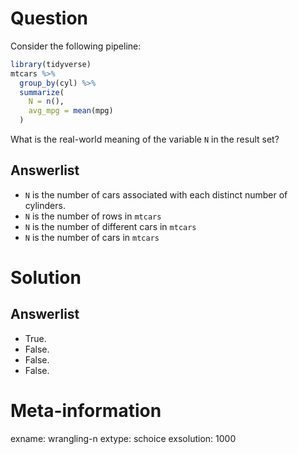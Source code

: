 Question
========

Consider the following pipeline:

```r
library(tidyverse)
mtcars %>%
  group_by(cyl) %>%
  summarize(
    N = n(), 
    avg_mpg = mean(mpg)
  ) 
```

What is the real-world meaning of the variable `N` in the result set? 

Answerlist
----------
* `N` is the number of cars associated with each distinct number of cylinders. 
* `N` is the number of rows in `mtcars`
* `N` is the number of different cars in `mtcars`
* `N` is the number of cars in `mtcars`

Solution
========

Answerlist
----------
* True.
* False.
* False.
* False.

Meta-information
================
exname: wrangling-n
extype: schoice
exsolution: 1000

